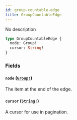 ```yaml
---
id: group-countable-edge
title: GroupCountableEdge
---
```


No description

```graphql
type GroupCountableEdge {
  node: Group!
  cursor: String!
}
```

### Fields

#### `node` ([`Group!`](/api-reference/objects/group.mdx))

The item at the end of the edge.

#### `cursor` ([`String!`](/api-reference/scalars/string.mdx))

A cursor for use in pagination.
